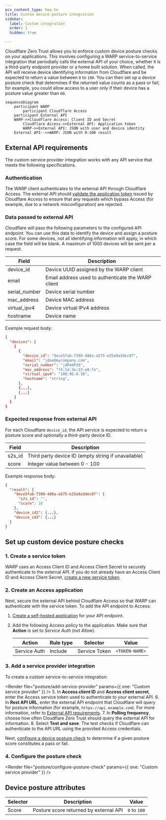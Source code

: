 ```yaml
---
pcx_content_type: how-to
title: Custom device posture integration
sidebar:
  label: Custom integration
  order: 1
  hidden: true

---
```



Cloudflare Zero Trust allows you to enforce custom device posture checks on your applications. This involves configuring a WARP service-to-service integration that periodially calls the external API of your choice, whether it is a third-party endpoint provider or a home built solution. When called, the API will receive device identifying information from Cloudflare and be expected to return a value between `0` to `100`. You can then set up a device posture check that determines if the returned value counts as a pass or fail; for example, you could allow access to a user only if their device has a posture value greater than `60`.

```mermaid
sequenceDiagram
    participant WARP
		participant Cloudflare Access
    participant External API
    WARP->>Cloudflare Access: Client ID and Secret
		Cloudflare Access->>External API: Application token
		WARP->>External API: JSON with user and device identity
    External API-->>WARP: JSON with 0-100 result
```

## External API requirements

The custom service provider integration works with any API service that meets the following specifications.

### Authentication

The WARP client authenticates to the external API through Cloudflare Access. The external API should [validate the application token](/cloudflare-one/identity/authorization-cookie/validating-json/) issued by Cloudflare Access to ensure that any requests which bypass Access (for example, due to a network misconfiguration) are rejected.

### Data passed to external API

Cloudflare will pass the following parameters to the configured API endpoint. You can use this data to identify the device and assign a posture score. For some devices, not all identifying information will apply, in which case the field will be blank. A maximum of 1000 devices will be sent per a request.

| Field | Description |
| ----- | ----------- |
| device_id | Device UUID assigned by the WARP client |
| email | Email address used to authenticate the WARP client |
| serial_number | Device serial number |
| mac_address | Device MAC address |
| virtual_ipv4 | Device virtual IPv4 address |
| hostname | Device name |

Example request body:
```json
{
  "devices": {
    [
      {
        "device_id": "9ece5fab-7398-488a-a575-e25a9a3dec07",
        "email": "jdoe@mycompany.com",
        "serial_number": "jdR44P3d",
        "mac_address": "74:1d:3e:23:e0:fe",
        "virtual_ipv4": "100.96.0.10",
        "hostname": "string",
      },
      {...},
      {...}
    ]
  }
}
```

### Expected response from external API

For each Cloudflare `device_id`, the API service is expected to return a posture score and optionally a third-party device ID.

| Field | Description |
| ----- | ----------- |
| s2s_id | Third party device ID (empty string if unavailable) |
| score | Integer value between 0 - 100 |

Example response body:
```json
{
  "result": {
    "9ece5fab-7398-488a-a575-e25a9a3dec07": {
      "s2s_id": "",
      "score": 10
    },
    "device_id2": {...},
    "device_id3": {...}
  }
}
```

## Set up custom device posture checks

### 1. Create a service token

WARP uses an Access Client ID and Access Client Secret to securely authenticate to the external API. If you do not already have an Access Client ID and Access Client Secret, [create a new service token](/cloudflare-one/identity/service-tokens/#create-a-service-token).

### 2. Create an Access application

Next, secure the external API behind Cloudflare Access so that WARP can authenticate with the service token. To add the API endpoint to Access:

1. [Create a self-hosted application](/cloudflare-one/applications/configure-apps/self-hosted-apps/) for your API endpoint.
2. Add the following Access policy to the application. Make sure that **Action** is set to _Service Auth_ (not _Allow_).

	| Action | Rule type | Selector          | Value                                 |
	| ------ | --------- | ----------------- | ------------------------------------- |
	| Service Auth | Include  | Service Token | `<TOKEN-NAME>`                       |

### 3. Add a service provider integration

To create a custom service-to-service integration:

<Render file="posture/add-service-provider" params={{ one: "Custom service provider" }} />
5. In **Access client ID** and **Access client secret**, enter the Access service token used to authenticate to your external API.
6. In **Rest API URL**, enter the external API endpoint that Cloudflare will query for posture information (for example, `https://api.example.com`). For more information, refer to [External API requirements](#external-api-requirements).
7. In **Polling frequency**, choose how often Cloudflare Zero Trust should query the external API for information.
8. Select **Test and save**. The test checks if Cloudflare can authenticate to the API URL using the provided Access credentials.

Next, [configure a device posture check](#configure-the-posture-check) to determine if a given posture score constitutes a pass or fail.

### 4. Configure the posture check

<Render file="posture/configure-posture-check" params={{ one: "Custom service provider" }} />

## Device posture attributes

| Selector      | Description                                                                                       | Value                                                                                         |
| ------------- | ------------------------------------------------------------------------------------------------- | --------------------------------------------------------------------------------------------- |
| Score            | Posture score returned by external API                                                                                   | `0` to `100`                                                                                  |